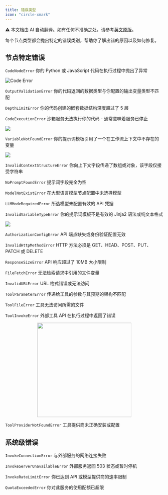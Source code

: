 ```yaml
---
title: 错误类型
icon: "circle-xmark"
---
```


<Note> ⚠️ 本文档由 AI 自动翻译。如有任何不准确之处，请参考[英文原版](/en/documentation/pages/debug/error-type)。</Note>


每个节点类型都会抛出特定的错误类别，帮助你了解出错的原因以及如何修复。

## 节点特定错误

<Tabs>
<Tab title="Code" icon="code">

`CodeNodeError`
<Info>你的 Python 或 JavaScript 代码在执行过程中抛出了异常</Info>

![Code Error](https://assets-docs.dify.ai/2024/12/c86b11af7f92368180ea1bac38d77083.png)

`OutputValidationError`
<Info>你的代码返回的数据类型与你配置的输出变量类型不匹配</Info>

`DepthLimitError`
<Info>你的代码创建的嵌套数据结构深度超过了 5 层</Info>

`CodeExecutionError`
<Info>沙箱服务无法执行你的代码 - 通常意味着服务已停止</Info>

![](https://assets-docs.dify.ai/2024/12/ab8cae01a590b037017dfe9ea4dbbb8b.png)

</Tab>
<Tab title="LLM" icon="brain">

`VariableNotFoundError`
<Info>你的提示词模板引用了一个在工作流上下文中不存在的变量</Info>

![](https://assets-docs.dify.ai/2024/12/f20c5fbde345144de6183374ab277662.png)

`InvalidContextStructureError`
<Info>你向上下文字段传递了数组或对象，该字段仅接受字符串</Info>

`NoPromptFoundError`
<Info>提示词字段完全为空</Info>

`ModelNotExistError`
<Info>在大型语言模型节点配置中未选择模型</Info>

`LLMModeRequiredError`
<Info>所选模型未配置有效的 API 凭据</Info>

`InvalidVariableTypeError`
<Info>你的提示词模板不是有效的 Jinja2 语法或纯文本格式</Info>

![](https://assets-docs.dify.ai/2024/12/9882f7a5ee544508ba11b51fb469a911.png)

</Tab>
<Tab title="HTTP Request" icon="globe">

`AuthorizationConfigError`
<Info>API 端点缺失或身份验证配置无效</Info>

`InvalidHttpMethodError`
<Info>HTTP 方法必须是 GET、HEAD、POST、PUT、PATCH 或 DELETE</Info>

`ResponseSizeError`
<Info>API 响应超过了 10MB 大小限制</Info>

`FileFetchError`
<Info>无法检索请求中引用的文件变量</Info>

`InvalidURLError`
<Info>URL 格式错误或无法访问</Info>

</Tab>
<Tab title="Tool" icon="wrench">

`ToolParameterError`
<Info>传递给工具的参数与其预期的架构不匹配</Info>

`ToolFileError`
<Info>工具无法访问所需的文件</Info>

`ToolInvokeError`
<Info>外部工具 API 在执行过程中返回了错误</Info>

<p align="center">
<img src="https://assets-docs.dify.ai/2024/12/84af0831b7cb23e64159dfbba80e9b28.jpg" width="300" />
</p>

`ToolProviderNotFoundError`
<Info>工具提供商未正确安装或配置</Info>

</Tab>
</Tabs>

## 系统级错误

`InvokeConnectionError`
<Info>与外部服务的网络连接失败</Info>

`InvokeServerUnavailableError` 
<Info>外部服务返回 503 状态或暂时停机</Info>

`InvokeRateLimitError`
<Info>你已达到 API 或模型提供商的速率限制</Info>

`QuotaExceededError`
<Info>你对此服务的使用配额已超限</Info>
